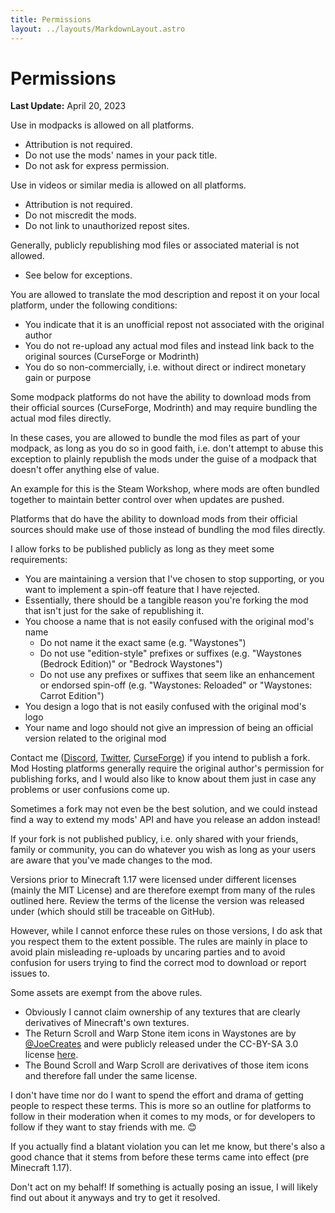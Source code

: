 ```yaml
---
title: Permissions
layout: ../layouts/MarkdownLayout.astro
---
```


# Permissions

**Last Update:** April 20, 2023

<div class="grid lg:grid-cols-3 gap-2">

<PermissionBadge label="Modpacks" icon="mdi:check-circle" iconClass="text-green-600">
Use in modpacks is allowed on all platforms.

- Attribution is not required.
- Do not use the mods' names in your pack title.
- Do not ask for express permission.
</PermissionBadge>

<PermissionBadge label="Media" icon="mdi:check-circle" iconClass="text-green-600">
Use in videos or similar media is allowed on all platforms.

- Attribution is not required.
- Do not miscredit the mods.
- Do not link to unauthorized repost sites.
</PermissionBadge>

<PermissionBadge label="Republishing" icon="mdi:cancel" iconClass="text-red-600">
Generally, publicly republishing mod files or associated material is not allowed.

- See below for exceptions.
</PermissionBadge>

</div>

<div class="grid gap-4 mt-4">
<PermissionCard label="Republishing on Localized Platforms (such as Chinese mod forums)" icon="mdi:translate" iconClass="text-yellow-600" class="mt-5">
You are allowed to translate the mod description and repost it on your local platform, under the following conditions:

- You indicate that it is an unofficial repost not associated with the original author
- You do not re-upload any actual mod files and instead link back to the original sources (CurseForge or Modrinth)
- You do so non-commercially, i.e. without direct or indirect monetary gain or purpose
</PermissionCard>

<PermissionCard label="Rehosting mod files as part of a modpack" icon="mdi:archive-refresh" iconClass="text-yellow-600" class="mt-5">
Some modpack platforms do not have the ability to download mods from their official sources (CurseForge, Modrinth) and
may require bundling the actual mod files directly.

In these cases, you are allowed to bundle the mod files as part of your modpack, as long as you do so in good faith,
i.e. don't attempt to abuse this exception to plainly republish the mods under the guise of a modpack that doesn't
offer anything else of value.

An example for this is the Steam Workshop, where mods are often bundled together to maintain better control over when updates are pushed.

Platforms that do have the ability to download mods from their official sources should make use of those instead of
bundling the mod files directly.
</PermissionCard>

<PermissionCard label="Publishing Forks" icon="mdi:source-fork" iconClass="text-yellow-600" class="mt-5">
I allow forks to be published publicly as long as they meet some requirements:

- You are maintaining a version that I've chosen to stop supporting, or you want to implement a spin-off feature that I have rejected.
- Essentially, there should be a tangible reason you're forking the mod that isn't just for the sake of republishing it.
- You choose a name that is not easily confused with the original mod's name
  - Do not name it the exact same (e.g. "Waystones")
  - Do not use "edition-style" prefixes or suffixes (e.g. "Waystones (Bedrock Edition)" or "Bedrock Waystones")
  - Do not use any prefixes or suffixes that seem like an enhancement or endorsed spin-off (e.g. "Waystones: Reloaded" or "Waystones: Carrot Edition")
- You design a logo that is not easily confused with the original mod's logo
- Your name and logo should not give an impression of being an official version related to the original mod

Contact me ([Discord](https://discord.gg/VAfZ2Nau6j), [Twitter](https://twitter.com/BlayTheNinth), [CurseForge](https://legacy.curseforge.com/members/blaytheninth/projects)) if you intend to publish a fork. 
Mod Hosting platforms generally require the original author's permission for publishing forks, and I would also like to know about them just in case any problems or user confusions come up.

Sometimes a fork may not even be the best solution, and we could instead find a way to extend my mods' API and have you release an addon instead!

If your fork is not published publicy, i.e. only shared with your friends, family or community, you can do whatever you wish as long as your users are aware that you've made changes to the mod.
</PermissionCard>

<PermissionCard label="Versions prior to Minecraft 1.17" icon="mdi:folder-open" iconClass="text-yellow-600" class="mt-5">
Versions prior to Minecraft 1.17 were licensed under different licenses (mainly the MIT License) and are therefore
exempt from many of the rules outlined here. Review the terms of the license the version was released under
(which should still be traceable on GitHub).

However, while I cannot enforce these rules on those versions, I do
ask that you respect them to the extent possible. The rules are mainly in place to avoid plain misleading
re-uploads by uncaring parties and to avoid confusion for users trying to find the correct mod to download or report
issues to.
</PermissionCard>

<PermissionCard label="Asset Exceptions" icon="mdi:file-image" iconClass="text-yellow-600" class="mt-5">
Some assets are exempt from the above rules.

- Obviously I cannot claim ownership of any textures that are clearly derivatives of Minecraft's own textures.
- The Return Scroll and Warp Stone item icons in Waystones are by [@JoeCreates](https://twitter.com/JoeCreates)
  and were publicly released under the CC-BY-SA 3.0 license [here](https://opengameart.org/content/roguelikerpg-items).
- The Bound Scroll and Warp Scroll are derivatives of those item icons and therefore fall under the same license.
</PermissionCard>

<PermissionCard label="I found something breaking these guidelines" icon="mdi:hand-pointing-up" iconClass="text-yellow-200" class="mt-5">
I don't have time nor do I want to spend the effort and drama of getting people to respect these terms. This is more so
an outline for platforms to follow in their moderation when it comes to my mods, or for developers to follow if they
want to stay friends with me. 😊

If you actually find a blatant violation you can let me know, but there's also a good chance that it stems from before
these terms came into effect (pre Minecraft 1.17).

Don't act on my behalf! If something is actually posing an issue, I will likely find out about it anyways and try to
get it resolved.
</PermissionCard>

</div>